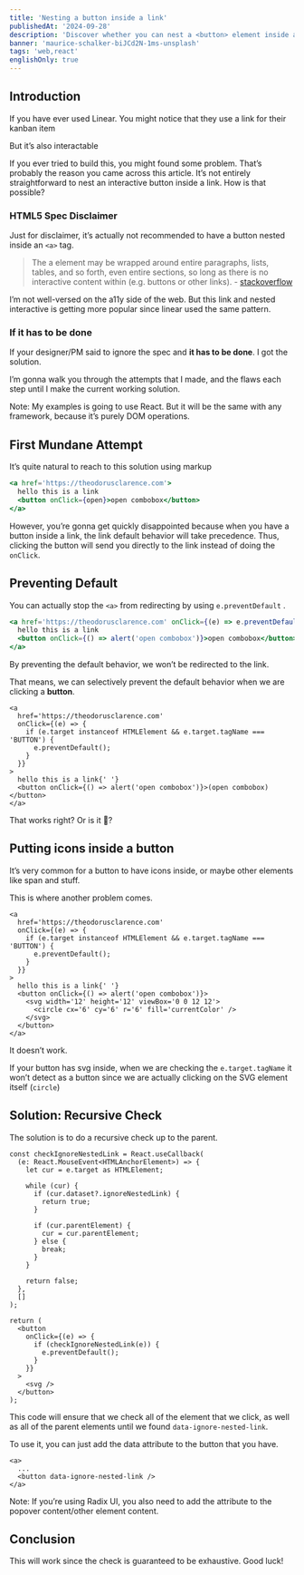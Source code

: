 ```yaml
---
title: 'Nesting a button inside a link'
publishedAt: '2024-09-28'
description: 'Discover whether you can nest a <button> element inside an <a> tag.'
banner: 'maurice-schalker-biJCd2N-1ms-unsplash'
tags: 'web,react'
englishOnly: true
---
```


## Introduction

If you have ever used Linear. You might notice that they use a link for their kanban item

<CloudinaryImg
  mdx
  publicId='theodorusclarence/blogs/nesting-button-inside-link/CleanShot_2024-09-28_at_10.32.43'
  alt='Linear kanban is using a link for the their kanban item'
  width={500}
  height={527}
/>

But it’s also interactable

<CloudinaryImg
  mdx
  publicId='theodorusclarence/blogs/nesting-button-inside-link/CleanShot_2024-09-24_at_23.22.532x'
  alt="Linear kanban has button inside a link that's interactable"
  width={400}
  height={343}
/>

If you ever tried to build this, you might found some problem. That’s probably the reason you came across this article. It’s not entirely straightforward to nest an interactive button inside a link. How is that possible?

### HTML5 Spec Disclaimer

Just for disclaimer, it’s actually not recommended to have a button nested inside an `<a>` tag.

> The a element may be wrapped around entire paragraphs, lists, tables, and so forth, even entire sections, so long as there is no interactive content within (e.g. buttons or other links).
> \- [stackoverflow](https://stackoverflow.com/questions/6393827/can-i-nest-a-button-element-inside-an-a-using-html5)

I’m not well-versed on the a11y side of the web. But this link and nested interactive is getting more popular since linear used the same pattern.

### If it has to be done

If your designer/PM said to ignore the spec and **it has to be done**. I got the solution.

I’m gonna walk you through the attempts that I made, and the flaws each step until I make the current working solution.

Note: My examples is going to use React. But it will be the same with any framework, because it’s purely DOM operations.

## First Mundane Attempt

It’s quite natural to reach to this solution using markup

```jsx
<a href='https://theodorusclarence.com'>
  hello this is a link
  <button onClick={open}>open combobox</button>
</a>
```

However, you’re gonna get quickly disappointed because when you have a button inside a link, the link default behavior will take precedence. Thus, clicking the button will send you directly to the link instead of doing the `onClick`.

<CloudinaryVideoPlayer
  mdx
  publicId='theodorusclarence/blogs/nesting-button-inside-link/mundane-attempt'
  width='400'
  height='464'
/>

## Preventing Default

You can actually stop the `<a>` from redirecting by using `e.preventDefault` .

```jsx
<a href='https://theodorusclarence.com' onClick={(e) => e.preventDefault()}>
  hello this is a link
  <button onClick={() => alert('open combobox')}>open combobox</button>
</a>
```

By preventing the default behavior, we won’t be redirected to the link.

<CloudinaryVideoPlayer
  mdx
  publicId='theodorusclarence/blogs/nesting-button-inside-link/preventing-default'
  width={400}
  height={380}
/>

That means, we can selectively prevent the default behavior when we are clicking a **button**.

```tsx
<a
  href='https://theodorusclarence.com'
  onClick={(e) => {
    if (e.target instanceof HTMLElement && e.target.tagName === 'BUTTON') {
      e.preventDefault();
    }
  }}
>
  hello this is a link{' '}
  <button onClick={() => alert('open combobox')}>(open combobox)</button>
</a>
```

That works right? Or is it 🤨?

## Putting icons inside a button

It’s very common for a button to have icons inside, or maybe other elements like span and stuff.

This is where another problem comes.

```tsx
<a
  href='https://theodorusclarence.com'
  onClick={(e) => {
    if (e.target instanceof HTMLElement && e.target.tagName === 'BUTTON') {
      e.preventDefault();
    }
  }}
>
  hello this is a link{' '}
  <button onClick={() => alert('open combobox')}>
    <svg width='12' height='12' viewBox='0 0 12 12'>
      <circle cx='6' cy='6' r='6' fill='currentColor' />
    </svg>
  </button>
</a>
```

<CloudinaryVideoPlayer
  mdx
  publicId='theodorusclarence/blogs/nesting-button-inside-link/icons-inside-buttons'
  width={400}
  height={464}
/>

It doesn’t work.

If your button has svg inside, when we are checking the `e.target.tagName` it won’t detect as a button since we are actually clicking on the SVG element itself (`circle`)

<CloudinaryImg
  mdx
  publicId='theodorusclarence/blogs/nesting-button-inside-link/CleanShot_2024-09-24_at_23.54.222x'
  alt='CleanShot'
  width={500}
  height={358}
/>

## Solution: Recursive Check

The solution is to do a recursive check up to the parent.

```tsx
const checkIgnoreNestedLink = React.useCallback(
  (e: React.MouseEvent<HTMLAnchorElement>) => {
    let cur = e.target as HTMLElement;

    while (cur) {
      if (cur.dataset?.ignoreNestedLink) {
        return true;
      }

      if (cur.parentElement) {
        cur = cur.parentElement;
      } else {
        break;
      }
    }

    return false;
  },
  []
);

return (
  <button
    onClick={(e) => {
      if (checkIgnoreNestedLink(e)) {
        e.preventDefault();
      }
    }}
  >
    <svg />
  </button>
);
```

This code will ensure that we check all of the element that we click, as well as all of the parent elements until we found `data-ignore-nested-link`.

To use it, you can just add the data attribute to the button that you have.

```tsx
<a>
  ...
  <button data-ignore-nested-link />
</a>
```

Note: If you’re using Radix UI, you also need to add the attribute to the popover content/other element content.

## Conclusion

This will work since the check is guaranteed to be exhaustive. Good luck!

